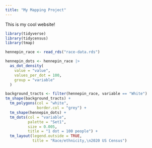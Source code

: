 ```yaml
---
title: "My Mapping Project"
---
```

This is my cool website!

```r
library(tidyverse)
library(tidycensus)
library(tmap)

hennepin_race <- read_rds("race-data.rds")
```

```r
hennepin_dots <- hennepin_race |>
  as_dot_density(
    value = "value",
    values_per_dot = 100,
    group = "variable"
  )
```

```r
background_tracts <- filter(hennepin_race, variable == "White")
tm_shape(background_tracts) + 
  tm_polygons(col = "white", 
              border.col = "grey") + 
  tm_shape(hennepin_dots) +
  tm_dots(col = "variable", 
          palette = "Set1",
          size = 0.005, 
          title = "1 dot = 100 people") + 
  tm_layout(legend.outside = TRUE,
            title = "Race/ethnicity,\n2020 US Census")
```
